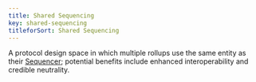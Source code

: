 ```yaml
---
title: Shared Sequencing
key: shared-sequencing
titleforSort: Shared Sequencing
---
```

<p>
A protocol design space in which multiple rollups use the same entity as their <a href="/intro/glossary#sequencer">Sequencer</a>; potential benefits include enhanced interoperability and credible neutrality. 
</p>
